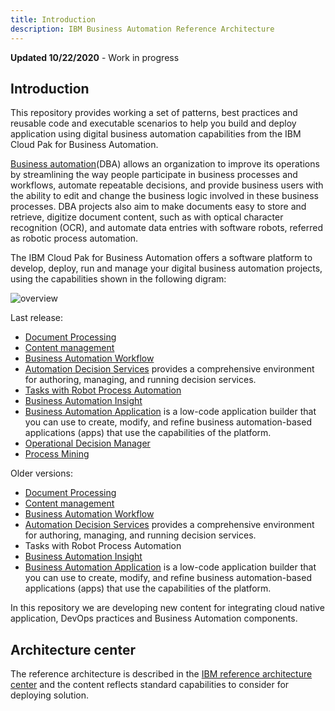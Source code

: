 ```yaml
---
title: Introduction
description: IBM Business Automation Reference Architecture
---
```



<InlineNotification kind="warning">
<strong>Updated 10/22/2020</strong> - Work in progress
</InlineNotification>


## Introduction 

This repository provides working a set of patterns, best practices and reusable code and executable scenarios to help you build and deploy application using digital business automation capabilities from the IBM Cloud Pak for Business Automation.

[Business automation](https://www.ibm.com/cloud/cloud-pak-for-automation)(DBA) allows an organization to improve its operations by streamlining the way people participate in business processes and workflows, automate repeatable decisions, and provide business users with the ability to edit and change the business logic involved in these business processes. DBA projects also aim to make documents easy to store and retrieve, digitize document content, such as with optical character recognition (OCR), and automate data entries with software robots, referred as robotic process automation.

The IBM Cloud Pak for Business Automation offers a software platform to develop, deploy, run and manage your digital business automation projects, using the capabilities shown in the following digram: 

![overview](./images/cp4a.png)

Last release:

* [Document Processing](https://www.ibm.com/docs/en/cloud-paks/cp-biz-automation/21.0.3?topic=software-automation-document-processing)
* [Content management](https://www.ibm.com/docs/en/cloud-paks/cp-biz-automation/21.0.3?topic=software-filenet-content-manager)
* [Business Automation Workflow](https://www.ibm.com/docs/en/cloud-paks/cp-biz-automation/21.0.3?topic=software-business-automation-workflow)
* [Automation Decision Services](https://www.ibm.com/docs/en/cloud-paks/cp-biz-automation/21.0.3?topic=software-automation-decision-services) provides a comprehensive environment for authoring, managing, and running decision services.
* [Tasks with Robot Process Automation](https://www.ibm.com/docs/en/cloud-paks/cp-biz-automation/21.0.3?topic=software-robotic-process-automation)
* [Business Automation Insight](https://www.ibm.com/docs/en/cloud-paks/cp-biz-automation/21.0.3?topic=software-business-automation-insights)
* [Business Automation Application](https://www.ibm.com/support/knowledgecenter/en/SSYHZ8_20.0.x/com.ibm.dba.offerings/topics/con_baa.html) is a low-code application builder that you can use to create, modify, and refine business automation-based applications (apps) that use the capabilities of the platform.
* [Operational Decision Manager](https://www.ibm.com/docs/en/cloud-paks/cp-biz-automation/21.0.3?topic=software-operational-decision-manager)
* [Process Mining](https://www.ibm.com/docs/en/cloud-paks/cp-biz-automation/21.0.3?topic=software-process-mining)

Older versions:

* [Document Processing](https://www.ibm.com/support/knowledgecenter/en/SSYHZ8_20.0.x/com.ibm.dba.offerings/topics/con_baca.html)
* [Content management](https://www.ibm.com/support/knowledgecenter/en/SSYHZ8_20.0.x/com.ibm.dba.offerings/topics/con_cm.html)
* [Business Automation Workflow](https://www.ibm.com/support/knowledgecenter/en/SSYHZ8_20.0.x/com.ibm.dba.offerings/topics/con_baw.html)
* [Automation Decision Services](https://www.ibm.com/support/knowledgecenter/en/SSYHZ8_20.0.x/com.ibm.dba.aid/topics/con_aid_intro.html) provides a comprehensive environment for authoring, managing, and running decision services.
* Tasks with Robot Process Automation 
* [Business Automation Insight](https://www.ibm.com/support/knowledgecenter/en/SSYHZ8_20.0.x/com.ibm.dba.bai/topics/con_bai_overview_top.html)
* [Business Automation Application](https://www.ibm.com/support/knowledgecenter/en/SSYHZ8_20.0.x/com.ibm.dba.offerings/topics/con_baa.html) is a low-code application builder that you can use to create, modify, and refine business automation-based applications (apps) that use the capabilities of the platform.

In this repository we are developing new content for integrating cloud native application, DevOps practices and Business Automation components. 

## Architecture center

The reference architecture is described in the [IBM reference architecture center](https://www.ibm.com/cloud/architecture/architectures/dba-architecture) and the content reflects standard capabilities to consider for deploying solution. 

